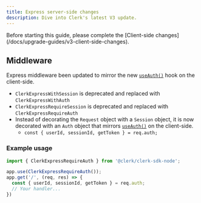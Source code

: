 ```yaml
---
title: Express server-side changes
description: Dive into Clerk's latest V3 update.
---
```


<Callout type="info">
  Before starting this guide, please complete the [Client-side changes](/docs/upgrade-guides/v3-client-side-changes).
</Callout>

## Middleware

Express middleware been updated to mirror the new [`useAuth()`][use-auth] hook on the client-side.

- `ClerkExpressWithSession` is deprecated and replaced with `ClerkExpressWithAuth`
- `ClerkExpressRequireSession` is deprecated and replaced with `ClerkExpressRequireAuth`
- Instead of decorating the `Request` object with a `Session` object, it is now decorated with an `Auth` object that mirrors [`useAuth()`][use-auth] on the client-side.
  - `const { userId, sessionId, getToken } = req.auth;`

### Example usage

```js
import { ClerkExpressRequireAuth } from '@clerk/clerk-sdk-node';

app.use(ClerkExpressRequireAuth());
app.get('/', (req, res) => {
  const { userId, sessionId, getToken } = req.auth;
  // Your handler...
})
```

[use-auth]: /docs/references/react/use-auth